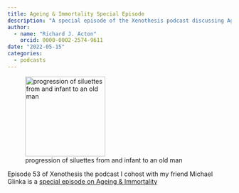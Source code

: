 ```yaml
---
title: Ageing & Immortality Special Episode
description: "A special episode of the Xenothesis podcast discussing Ageing & Immortality Michael Glinka"
author: 
  - name: "Richard J. Acton"
    orcid: 0000-0002-2574-9611
date: "2022-05-15"
categories:
  - podcasts
---
```


![progression of siluettes from and infant to an old man](aging_vector_thumb.svg){width=180px}

Episode 53 of Xenothesis the podcast I cohost with my friend Michael Glinka is a [special episode on Ageing & Immortality](https://www.xenothesis.com/53_xenogenesis_ageing_and_immortality_special/)

